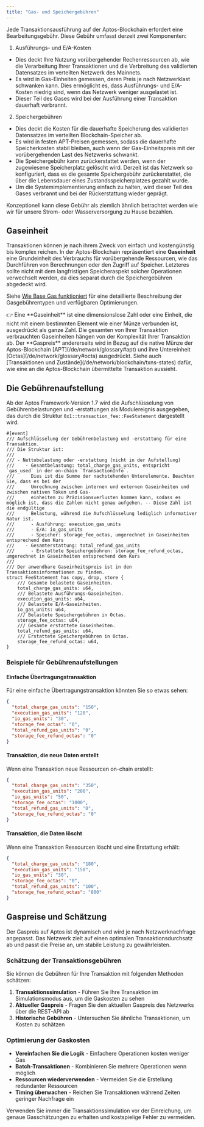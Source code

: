 ```yaml
---
title: "Gas- und Speichergebühren"
---
```



Jede Transaktionsausführung auf der Aptos-Blockchain erfordert eine Bearbeitungsgebühr. Diese Gebühr umfasst derzeit zwei Komponenten:

1. Ausführungs- und E/A-Kosten

- Dies deckt Ihre Nutzung vorübergehender Rechenressourcen ab, wie die Verarbeitung Ihrer Transaktionen und die Verbreitung des validierten Datensatzes im verteilten Netzwerk des Mainnets.
- Es wird in Gas-Einheiten gemessen, deren Preis je nach Netzwerklast schwanken kann. Dies ermöglicht es, dass Ausführungs- und E/A-Kosten niedrig sind, wenn das Netzwerk weniger ausgelastet ist.
- Dieser Teil des Gases wird bei der Ausführung einer Transaktion dauerhaft verbrannt.

2. Speichergebühren

- Dies deckt die Kosten für die dauerhafte Speicherung des validierten Datensatzes im verteilten Blockchain-Speicher ab.
- Es wird in festen APT-Preisen gemessen, sodass die dauerhafte Speicherkosten stabil bleiben, auch wenn der Gas-Einheitspreis mit der vorübergehenden Last des Netzwerks schwankt.
- Die Speichergebühr kann zurückerstattet werden, wenn der zugewiesene Speicherplatz gelöscht wird. Derzeit ist das Netzwerk so konfiguriert, dass es die gesamte Speichergebühr zurückerstattet, die über die Lebensdauer eines Zustandsspeicherplatzes gezahlt wurde.
- Um die Systemimplementierung einfach zu halten, wird dieser Teil des Gases verbrannt und bei der Rückerstattung wieder geprägt.

<Aside type="note">
  Konzeptionell kann diese Gebühr als ziemlich ähnlich betrachtet werden wie wir für unsere Strom- oder Wasserversorgung zu Hause bezahlen.
</Aside>

## Gaseinheit

Transaktionen können je nach ihrem Zweck von einfach und kostengünstig bis komplex reichen. In der Aptos-Blockchain repräsentiert eine **Gaseinheit** eine Grundeinheit des Verbrauchs für vorübergehende Ressourcen, wie das Durchführen von Berechnungen oder den Zugriff auf Speicher. Letzteres sollte nicht mit dem langfristigen Speicheraspekt solcher Operationen verwechselt werden, da dies separat durch die Speichergebühren abgedeckt wird.

Siehe [Wie Base Gas funktioniert](/de/network/blockchain/base-gas) für eine detaillierte Beschreibung der Gasgebührentypen und verfügbaren Optimierungen.

<Aside type="note">
  👉 Eine **Gaseinheit** ist eine dimensionslose Zahl oder eine Einheit, die nicht mit einem bestimmten Element wie einer Münze verbunden ist, ausgedrückt als ganze Zahl. Die gesamten von Ihrer Transaktion verbrauchten Gaseinheiten hängen von der Komplexität Ihrer Transaktion ab. Der **Gaspreis** andererseits wird in Bezug auf die native Münze der Aptos-Blockchain [APT](/de/network/glossary#apt) und ihre Untereinheit [Octas](/de/network/glossary#octa) ausgedrückt. Siehe auch [Transaktionen und Zustände](/de/network/blockchain/txns-states) dafür, wie eine an die Aptos-Blockchain übermittelte Transaktion aussieht.
</Aside>

## Die Gebührenaufstellung

Ab der Aptos Framework-Version 1.7 wird die Aufschlüsselung von Gebührenbelastungen und -erstattungen als Modulereignis ausgegeben, das durch die Struktur `0x1::transaction_fee::FeeStatement` dargestellt wird.

```move filename="transaction_fee.move"
#[event]
/// Aufschlüsselung der Gebührenbelastung und -erstattung für eine Transaktion.
/// Die Struktur ist:
///
/// - Nettobelastung oder -erstattung (nicht in der Aufstellung)
///    - Gesamtbelastung: total_charge_gas_units, entspricht `gas_used` in der on-chain `TransactionInfo`.
///      Dies ist die Summe der nachstehenden Unterelemente. Beachten Sie, dass es bei der
///      Umrechnung zwischen internen und externen Gaseinheiten und zwischen nativen Token und Gas-
///      einheiten zu Präzisionsverlusten kommen kann, sodass es möglich ist, dass die Zahlen nicht genau aufgehen. -- Diese Zahl ist die endgültige
///      Belastung, während die Aufschlüsselung lediglich informativer Natur ist.
///      - Ausführung: execution_gas_units
///      - E/A: io_gas_units
///      - Speicher: storage_fee_octas, umgerechnet in Gaseinheiten entsprechend dem Kurs
///    - Gesamterstattung: total_refund_gas_units
///      - Erstattete Speichergebühren: storage_fee_refund_octas, umgerechnet in Gaseinheiten entsprechend dem Kurs
///
/// Der anwendbare Gaseinheitspreis ist in den Transaktionsinformationen zu finden.
struct FeeStatement has copy, drop, store {
    /// Gesamte belastete Gaseinheiten.
    total_charge_gas_units: u64,
    /// Belastete Ausführungs-Gaseinheiten.
    execution_gas_units: u64,
    /// Belastete E/A-Gaseinheiten.
    io_gas_units: u64,
    /// Belastete Speichergebühren in Octas.
    storage_fee_octas: u64,
    /// Gesamte erstattete Gaseinheiten.
    total_refund_gas_units: u64,
    /// Erstattete Speichergebühren in Octas.
    storage_fee_refund_octas: u64,
}
```

### Beispiele für Gebührenaufstellungen

#### Einfache Übertragungstransaktion

Für eine einfache Übertragungstransaktion könnten Sie so etwas sehen:

```json
{
  "total_charge_gas_units": "150",
  "execution_gas_units": "120", 
  "io_gas_units": "30",
  "storage_fee_octas": "0",
  "total_refund_gas_units": "0",
  "storage_fee_refund_octas": "0"
}
```

#### Transaktion, die neue Daten erstellt

Wenn eine Transaktion neue Ressourcen on-chain erstellt:

```json
{
  "total_charge_gas_units": "350",
  "execution_gas_units": "200",
  "io_gas_units": "50", 
  "storage_fee_octas": "1000",
  "total_refund_gas_units": "0",
  "storage_fee_refund_octas": "0"
}
```

#### Transaktion, die Daten löscht

Wenn eine Transaktion Ressourcen löscht und eine Erstattung erhält:

```json
{
  "total_charge_gas_units": "180",
  "execution_gas_units": "150",
  "io_gas_units": "30",
  "storage_fee_octas": "0", 
  "total_refund_gas_units": "100",
  "storage_fee_refund_octas": "800"
}
```

## Gaspreise und Schätzung

Der Gaspreis auf Aptos ist dynamisch und wird je nach Netzwerknachfrage angepasst. Das Netzwerk zielt auf einen optimalen Transaktionsdurchsatz ab und passt die Preise an, um stabile Leistung zu gewährleisten.

### Schätzung der Transaktionsgebühren

Sie können die Gebühren für Ihre Transaktion mit folgenden Methoden schätzen:

1. **Transaktionssimulation** - Führen Sie Ihre Transaktion im Simulationsmodus aus, um die Gaskosten zu sehen
2. **Aktueller Gaspreis** - Fragen Sie den aktuellen Gaspreis des Netzwerks über die REST-API ab
3. **Historische Gebühren** - Untersuchen Sie ähnliche Transaktionen, um Kosten zu schätzen

### Optimierung der Gaskosten

- **Vereinfachen Sie die Logik** - Einfachere Operationen kosten weniger Gas
- **Batch-Transaktionen** - Kombinieren Sie mehrere Operationen wenn möglich
- **Ressourcen wiederverwenden** - Vermeiden Sie die Erstellung redundanter Ressourcen
- **Timing überwachen** - Reichen Sie Transaktionen während Zeiten geringer Nachfrage ein

<Aside type="tip">
  Verwenden Sie immer die Transaktionssimulation vor der Einreichung, um genaue Gasschätzungen zu erhalten und kostspielige Fehler zu vermeiden.
</Aside>
